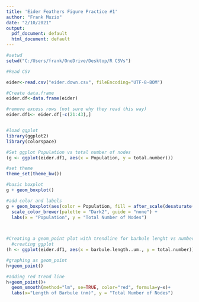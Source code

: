 ```yaml
---
title: 'Eider Feathers Figure Practice #1'
author: "Frank Muzio"
date: "2/10/2021"
output:
  pdf_document: default
  html_document: default
---
```


```r
#setwd
setwd("C:/Users/frank/OneDrive/Desktop/R CSVs")

#Read CSV

eider<-read.csv("eider.down.csv", fileEncoding="UTF-8-BOM")

#Create data.frame
eider.df<-data.frame(eider)

#remove excess rows (not sure why they read this way)
eider.df1<- eider.df[-c(21:43),]


#load ggplot
library(ggplot2)
library(colorspace)

#Set ggplot Population vs total number of nodes
(g <- ggplot(eider.df1, aes(x = Population, y = total.number)))

#set theme
theme_set(theme_bw())

#basic boxplot 
g + geom_boxplot()

#add color and labels 
g + geom_boxplot(aes(color = Population, fill = after_scale(desaturate(lighten(color, .4), .4))),      size = 1) +
  scale_color_brewer(palette = "Dark2", guide = "none") +
  labs(x = "Population", y = "Total Number of Nodes")
  


#Creating a geom_point plot with trendline for barbule lenght vs number of nodes
  #creating ggplot 
(h <- ggplot(eider.df1, aes(x = barbule.length..um., y = total.number)))

#graphing as geom_point
h+geom_point()

#adding red trend line 
h+geom_point()+ 
  geom_smooth(method="lm", se=TRUE, color="red", formula=y~x)+
  labs(x="Length of Barbule (nm)", y = "Total Number of Nodes")

```